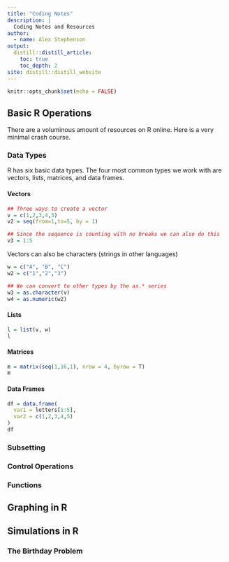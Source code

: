 ```yaml
---
title: "Coding Notes"
description: |
  Coding Notes and Resources
author: 
  - name: Alex Stephenson
output:
  distill::distill_article:
    toc: true
    toc_depth: 2
site: distill::distill_website
---
```


```r
knitr::opts_chunk$set(echo = FALSE)
```

## Basic R Operations 

There are a voluminous amount of resources on R online. Here is a very minimal crash course. 

### Data Types 

R has six basic data types. The four most common types we work with are vectors, lists, matrices, and data frames. 

#### Vectors 

```r
## Three ways to create a vector
v = c(1,2,3,4,5)
v2 = seq(from=1,to=5, by = 1)

## Since the sequence is counting with no breaks we can also do this
v3 = 1:5
```

Vectors can also be characters (strings in other languages) 

```r
w = c("A", "B", "C")
w2 = c("1","2","3")

## We can convert to other types by the as.* series 
w3 = as.character(v)
w4 = as.numeric(w2)
```


#### Lists 

```r
l = list(v, w)
l
```

#### Matrices 

```r
m = matrix(seq(1,16,1), nrow = 4, byrow = T)
m
```

#### Data Frames 

```r
df = data.frame(
  var1 = letters[1:5],
  var2 = c(1,2,3,4,5)
)
df
```

### Subsetting 

### Control Operations 

### Functions

## Graphing in R 

## Simulations in R 

### The Birthday Problem 




